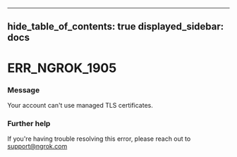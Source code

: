

---
hide_table_of_contents: true
displayed_sidebar: docs
---


# ERR_NGROK_1905

### Message
Your account can't use managed TLS certificates.

<ErrorDetails />



### Further help
If you're having trouble resolving this error, please reach out to [support@ngrok.com](mailto:support@ngrok.com?subject=Help%20with%20ERR_NGROK_1905)

